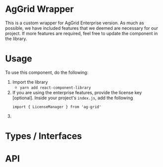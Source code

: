 
<Meta title='Docs/AgGridWrapper' component={AgGridWrapper} />

# AgGrid Wrapper

This is a custom wrapper for AgGrid Enterprise version. As much as possible, we have included features that we deemed are necessary for our project. If more features are required, feel free to update the component in the library.

<Story id="components-aggridwrapper--all-tools" />


# Usage

To use this component, do the following:

1. Import the library
    - `yarn add react-component-library`
2. If you are using the enterprise features, provide the license key [optional]. Inside your project's `index.js`, add the following
    ```
    import { LicenseManager } from 'ag-grid'
    ```
3.

# Types / Interfaces



# API

<ArgsTable of={AgGridWrapper} />
